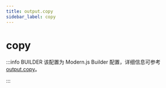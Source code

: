 ```yaml
---
title: output.copy
sidebar_label: copy
---
```

# copy

:::info BUILDER
该配置为 Modern.js Builder 配置，详细信息可参考 [output.copy](https://modernjs.dev/builder/api/config-output.html#output-copy)。

:::


<Main />
